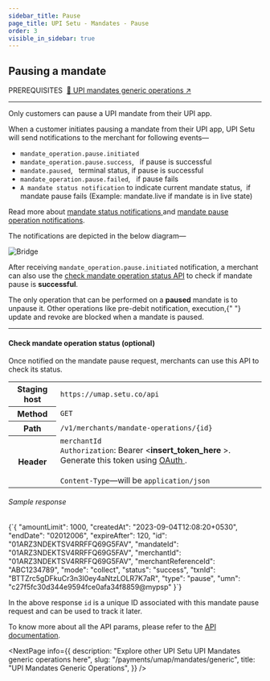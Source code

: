 ```yaml
---
sidebar_title: Pause
page_title: UPI Setu - Mandates - Pause
order: 3
visible_in_sidebar: true
---
```


## Pausing a mandate

<Text size="small" weight="600">
  PREREQUISITES&nbsp;
</Text>
<a href="/payments/umap/mandates/generic" target="_self">
  🌟 UPI mandates generic operations ↗
</a>

<hr class="primary" />

<Callout type="tip">
  Only customers can pause a UPI mandate from their UPI app.
</Callout>

<br />

When a customer initiates pausing a mandate from their UPI app, UPI Setu will send notifications to the merchant for following events—

- <Text>
    <code>mandate_operation.pause.initiated</code>
  </Text>
- <Text>
    <code>mandate_operation.pause.success</code>, &nbsp; if pause is successful
  </Text>
- <Text>
    <code>mandate.paused</code>, &nbsp; terminal status, if pause is successful
  </Text>
- <Text>
    <code>mandate_operation.pause.failed</code>, &nbsp; if pause fails
  </Text>
- <Text>
    <code>A mandate status notification</code> to indicate current mandate status, &nbsp;if mandate pause fails (Example: mandate.live if mandate is in live state)
  </Text>

Read more about <a href="/payments/umap/notifications/mandates" target="_blank">mandate status notifications </a> and <a href="/payments/umap/notifications/mandates/pause" target="_blank">mandate pause operation notifications</a>.

The notifications are depicted in the below diagram—

<img
  src="https://storage.googleapis.com/strapi-assets/latest/update-mandate-customer-pause/update-mandate-customer-pause.png"
  alt="Bridge"
/>

After receiving `mandate_operation.pause.initiated` notification, a merchant can also use the <a href="/payments/umap/mandates/generic/pause#check-mandate-operation-status" target="_blank">check mandate operation status API</a> to check if mandate pause is <b>successful</b>.

<Callout type="warning">
  The only operation that can be performed on a <strong>paused</strong> mandate
  is to unpause it. Other operations like pre-debit notification, execution,{" "}
  update and revoke are blocked when a mandate is paused.
</Callout>

<hr class="tertiary" />

#### Check mandate operation status (optional)

Once notified on the mandate pause request, merchants can use this API to check its status.

<table>
  <tbody>
    <tr>
      <th>Staging host</th>
      <td>
        <code>https://umap.setu.co/api</code>
      </td>
    </tr>
    <tr>
      <th>Method</th>
      <td>
        <code>GET</code>
      </td>
    </tr>
    <tr>
      <th>Path</th>
      <td>
        <code>/v1/merchants/mandate-operations/&#123;id&#125;</code>
      </td>
    </tr>
    <tr>
      <th>Header</th>
      <td>
        <code>merchantId</code>
        <br />
        <code>Authorization</code>: Bearer &lt;<b>insert_token_here</b>
        &gt;. Generate this token using <a
          href="/payments/umap/api-integration"
          target="_blank"
        >
          OAuth
        </a>
        .<br />
        <br />
        <code>Content-Type</code>—will be <code>application/json</code>
      </td>
    </tr>
  </tbody>
</table>

<h6>Sample response</h6>
<CodeBlockWithCopy language="json">
  {`{
  "amountLimit": 1000,
  "createdAt": "2023-09-04T12:08:20+0530",
  "endDate": "02012006",
  "expireAfter": 120,
  "id": "01ARZ3NDEKTSV4RRFFQ69G5FAV",
  "mandateId": "01ARZ3NDEKTSV4RRFFQ69G5FAV",
  "merchantId": "01ARZ3NDEKTSV4RRFFQ69G5FAV",
  "merchantReferenceId": "ABC1234789",
  "mode": "collect",
  "status": "success",
  "txnId": "BTTZrc5gDFkuCr3n3I0ey4aNtzLOLR7K7aR",
  "type": "pause",
  "umn": "c27f5fc30d344e9594fce0afa34f8859@mypsp"
}`}
</CodeBlockWithCopy>

In the above response `id` is a unique ID associated with this mandate pause request and can be used to track it later.

To know more about all the API params, please refer to the <a href="/payments/umap/api-reference#/category~mandates/operation~mandates#fetchMandateOperationById" target="_blank"> API documentation</a>.

<NextPage
  info={{
    description: "Explore other UPI Setu UPI Mandates generic operations here",
    slug: "/payments/umap/mandates/generic",
    title: "UPI Mandates Generic Operations",
  }}
/>
